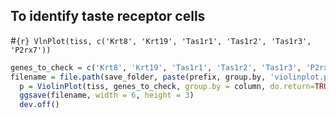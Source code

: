 
## To identify taste receptor cells

#```{r}
VlnPlot(tiss, c('Krt8', 'Krt19', 'Tas1r1', 'Tas1r2', 'Tas1r3', 'P2rx7'))
```

```r
genes_to_check = c('Krt8', 'Krt19', 'Tas1r1', 'Tas1r2', 'Tas1r3', 'P2rx7')
filename = file.path(save_folder, paste(prefix, group.by, 'violinplot.pdf', sep='_'))
  p = ViolinPlot(tiss, genes_to_check, group.by = column, do.return=TRUE)
  ggsave(filename, width = 6, height = 3)
  dev.off()
  ```
